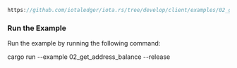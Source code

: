 

<DotEnvWarning/>

```rust reference
https://github.com/iotaledger/iota.rs/tree/develop/client/examples/02_get_address_balance.rs
```

### Run the Example

Run the example by running the following command:

<CodeBlock className="language-bash">
    cargo run --example 02_get_address_balance --release
</CodeBlock>
